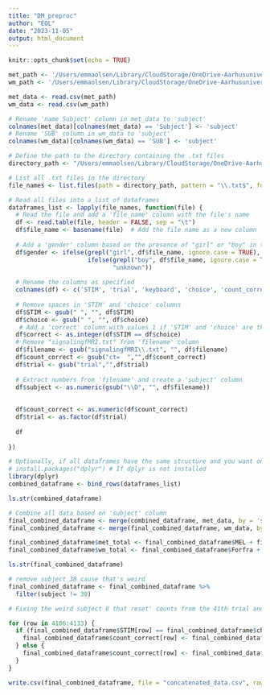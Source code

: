 ```yaml
---
title: "DM_preproc"
author: "EOL"
date: "2023-11-05"
output: html_document
---
```


```r
knitr::opts_chunk$set(echo = TRUE)
```

```r
met_path <- '/Users/emmaolsen/Library/CloudStorage/OneDrive-Aarhusuniversitet/cognitive_science/00_MS_cogsci/1_DM/exam23/data_MET.csv'
wm_path <- '/Users/emmaolsen/Library/CloudStorage/OneDrive-Aarhusuniversitet/cognitive_science/00_MS_cogsci/1_DM/exam23/data_DIGIT.csv'

met_data <- read.csv(met_path)
wm_data <- read.csv(wm_path)

# Rename 'name Subject' column in met_data to 'subject'
colnames(met_data)[colnames(met_data) == 'Subject'] <- 'subject'
# Rename 'SUB' column in wm_data to 'subject'
colnames(wm_data)[colnames(wm_data) == 'SUB'] <- 'subject'
```


```r
# Define the path to the directory containing the .txt files
directory_path <- "/Users/emmaolsen/Library/CloudStorage/OneDrive-Aarhusuniversitet/cognitive_science/00_MS_cogsci/1_DM/exam23/signalling_game"

# List all .txt files in the directory
file_names <- list.files(path = directory_path, pattern = "\\.txt$", full.names = TRUE)

# Read all files into a list of dataframes
dataframes_list <- lapply(file_names, function(file) {
  # Read the file and add a 'file_name' column with the file's name
  df <- read.table(file, header = FALSE, sep = "\t")
  df$file_name <- basename(file)  # Add the file name as a new column
  
  # Add a 'gender' column based on the presence of "girl" or "boy" in the file name
  df$gender <- ifelse(grepl("girl", df$file_name, ignore.case = TRUE), "girl",
                      ifelse(grepl("boy", df$file_name, ignore.case = TRUE), "boy",
                             "unknown"))
  
  # Rename the columns as specified
  colnames(df) <- c('STIM', 'trial', 'keyboard', 'choice', 'count_correct', 'filename', 'gender')
  
  # Remove spaces in 'STIM' and 'choice' columns
  df$STIM <- gsub(" ", "", df$STIM)
  df$choice <- gsub(" ", "", df$choice)
   # Add a 'correct' column with values 1 if 'STIM' and 'choice' are the same, and 0 otherwise
  df$correct <- as.integer(df$STIM == df$choice)
  # Remove "signalingfMRI.txt" from 'filename' column
  df$filename <- gsub("signalingfMRI\\.txt", "", df$filename)
  df$count_correct <- gsub("ct=  ","",df$count_correct)
  df$trial <- gsub("trial","",df$trial)
  
  # Extract numbers from 'filename' and create a 'subject' column
  df$subject <- as.numeric(gsub("\\D", "", df$filename))
  
  
  df$count_correct <- as.numeric(df$count_correct)
  df$trial <- as.factor(df$trial)
  
  df
  
})

# Optionally, if all dataframes have the same structure and you want one large dataframe
# install.packages("dplyr") # If dplyr is not installed
library(dplyr)
combined_dataframe <- bind_rows(dataframes_list)
```

```r
ls.str(combined_dataframe)
```

```r
# Combine all data based on 'subject' column
final_combined_dataframe <- merge(combined_dataframe, met_data, by = 'subject', all.x = TRUE)
final_combined_dataframe <- merge(final_combined_dataframe, wm_data, by = 'subject', all.x = TRUE)
```

```r
final_combined_dataframe$met_total <- final_combined_dataframe$MEL + final_combined_dataframe$RYT
final_combined_dataframe$wm_total <- final_combined_dataframe$Forfra + final_combined_dataframe$Bagfra + final_combined_dataframe$Rangordning
```

```r
ls.str(final_combined_dataframe)
```
```r
# remove subject 38 cause that's weird
final_combined_dataframe <- final_combined_dataframe %>%
  filter(subject != 38)
```

```r
# Fixing the weird subject 8 that reset' counts from the 41th trial and onwards instead of accumulating them, due to the experiment being stopped. 

for (row in 4106:4133) {
  if (final_combined_dataframe$STIM[row] == final_combined_dataframe$choice[row]) {
    final_combined_dataframe$count_correct[row] <- final_combined_dataframe$count_correct[row - 1] + 1
  } else {
    final_combined_dataframe$count_correct[row] <- final_combined_dataframe$count_correct[row - 1]
  }
}
```

```r
write.csv(final_combined_dataframe, file = "concatenated_data.csv", row.names = FALSE)
```

